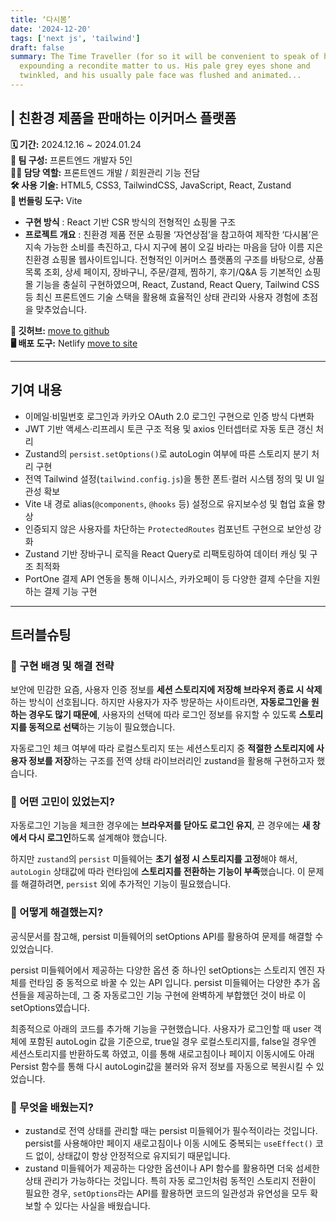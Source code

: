 ```yaml
---
title: ‘다시봄’
date: '2024-12-20'
tags: ['next js', 'tailwind']
draft: false
summary: The Time Traveller (for so it will be convenient to speak of him) was
  expounding a recondite matter to us. His pale grey eyes shone and
  twinkled, and his usually pale face was flushed and animated...
---
```


## | 친환경 제품을 판매하는 이커머스 플랫폼

**🗓️ 기간:** 2024.12.16 ~ 2024.01.24  
**👥 팀 구성:** 프론트엔드 개발자 5인  
**👩‍💻 담당 역할:** 프론트엔드 개발 / 회원관리 기능 전담  
**🛠️ 사용 기술:** HTML5, CSS3, TailwindCSS, JavaScript, React, Zustand  
**💐 번들링 도구:** Vite

- **구현 방식** : React 기반 CSR 방식의 전형적인 쇼핑몰 구조
- **프로젝트 개요** : 친환경 제품 전문 쇼핑몰 ‘자연상점’을 참고하여 제작한 ‘다시봄’은 지속 가능한 소비를 촉진하고, 다시 지구에 봄이 오길 바라는 마음을 담아 이름 지은 친환경 쇼핑몰 웹사이트입니다. 전형적인 이커머스 플랫폼의 구조를 바탕으로, 상품 목록 조회, 상세 페이지, 장바구니, 주문/결제, 찜하기, 후기/Q&A 등 기본적인 쇼핑몰 기능을 충실히 구현하였으며, React, Zustand, React Query, Tailwind CSS 등 최신 프론트엔드 기술 스택을 활용해 효율적인 상태 관리와 사용자 경험에 초점을 맞추었습니다.

**🌿 깃허브:** [move to github](https://github.com/jyungx2/againSpring_refactor)  
**🖥️ 배포 도구:** Netlify [move to site](https://main--2trillionmarket.netlify.app/)

---

## 기여 내용

- 이메일·비밀번호 로그인과 카카오 OAuth 2.0 로그인 구현으로 인증 방식 다변화
- JWT 기반 액세스·리프레시 토큰 구조 적용 및 axios 인터셉터로 자동 토큰 갱신 처리
- Zustand의 `persist.setOptions()`로 autoLogin 여부에 따른 스토리지 분기 처리 구현
- 전역 Tailwind 설정(`tailwind.config.js`)을 통한 폰트·컬러 시스템 정의 및 UI 일관성 확보
- Vite 내 경로 alias(`@components`, `@hooks` 등) 설정으로 유지보수성 및 협업 효율 향상
- 인증되지 않은 사용자를 차단하는 `ProtectedRoutes` 컴포넌트 구현으로 보안성 강화
- Zustand 기반 장바구니 로직을 React Query로 리팩토링하여 데이터 캐싱 및 구조 최적화
- PortOne 결제 API 연동을 통해 이니시스, 카카오페이 등 다양한 결제 수단을 지원하는 결제 기능 구현

---

## 트러블슈팅

### 📌 구현 배경 및 해결 전략

보안에 민감한 요즘, 사용자 인증 정보를 **세션 스토리지에 저장해 브라우저 종료 시 삭제**하는 방식이 선호됩니다. 하지만 사용자가 자주 방문하는 사이트라면, **자동로그인을 원하는 경우도 많기 때문에**, 사용자의 선택에 따라 로그인 정보를 유지할 수 있도록 **스토리지를 동적으로 선택**하는 기능이 필요했습니다.

자동로그인 체크 여부에 따라 로컬스토리지 또는 세션스토리지 중 **적절한 스토리지에 사용자 정보를 저장**하는 구조를 전역 상태 라이브러리인 zustand을 활용해 구현하고자 했습니다.

### 📌 어떤 고민이 있었는지?

자동로그인 기능을 체크한 경우에는 **브라우저를 닫아도 로그인 유지**, 끈 경우에는 **새 창에서 다시 로그인**하도록 설계해야 했습니다.

하지만 `zustand`의 `persist` 미들웨어는 **초기 설정 시 스토리지를 고정**해야 해서, `autoLogin` 상태값에 따라 런타임에 **스토리지를 전환하는 기능이 부족**했습니다. 이 문제를 해결하려면, `persist` 외에 추가적인 기능이 필요했습니다.

### 📌 어떻게 해결했는지?

공식문서를 참고해, persist 미들웨어의 setOptions API를 활용하여 문제를 해결할 수 있었습니다.

persist 미들웨어에서 제공하는 다양한 옵션 중 하나인 setOptions는 스토리지 엔진 자체를 런타임 중 동적으로 바꿀 수 있는 API 입니다. persist 미들웨어는 다양한 추가 옵션들을 제공하는데, 그 중 자동로그인 기능 구현에 완벽하게 부합했던 것이 바로 이 setOptions였습니다.

최종적으로 아래의 코드를 추가해 기능을 구현했습니다. 사용자가 로그인할 때 user 객체에 포함된 autoLogin 값을 기준으로, true일 경우 로컬스토리지를, false일 경우엔 세션스토리지를 반환하도록 하였고, 이를 통해 새로고침이나 페이지 이동시에도 아래 Persist 함수를 통해 다시 autoLogin값을 불러와 유저 정보를 자동으로 복원시킬 수 있었습니다.

### 📌 무엇을 배웠는지?

- zustand로 전역 상태를 관리할 때는 persist 미들웨어가 필수적이라는 것입니다. persist를 사용해야만 페이지 새로고침이나 이동 시에도 중복되는 `useEffect()` 코드 없이, 상태값이 항상 안정적으로 유지되기 때문입니다.
- zustand 미들웨어가 제공하는 다양한 옵션이나 API 함수를 활용하면 더욱 섬세한 상태 관리가 가능하다는 것입니다. 특히 자동 로그인처럼 동적인 스토리지 전환이 필요한 경우, `setOptions`라는 API를 활용하면 코드의 일관성과 유연성을 모두 확보할 수 있다는 사실을 배웠습니다.
